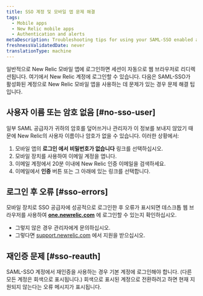 ```yaml
---
title: SSO 계정 및 모바일 앱 문제 해결
tags:
  - Mobile apps
  - New Relic mobile apps
  - Authentication and alerts
metaDescription: Troubleshooting tips for using your SAML-SSO enabled account with the New Relic mobile app.
freshnessValidatedDate: never
translationType: machine
---
```


일반적으로 New Relic 모바일 앱에 로그인하면 세션이 자동으로 웹 브라우저로 리디렉션됩니다. 여기에서 New Relic 계정에 로그인할 수 있습니다. 다음은 SAML-SSO가 활성화된 계정으로 New Relic 모바일 앱을 사용하는 데 문제가 있는 경우 문제 해결 팁입니다.

## 사용자 이름 또는 암호 없음 [#no-sso-user]

일부 SAML 공급자가 귀하의 암호를 덮어쓰거나 관리자가 이 정보를 보내지 않았기 때문에 New Relic의 사용자 이름이나 암호가 없을 수 있습니다. 이러한 상황에서:

1. 모바일 앱의 **로그인 에서** **비밀번호가 없습니다** 링크를 선택하십시오.
2. 모바일 장치를 사용하여 이메일 계정을 엽니다.
3. 이메일 계정에서 20분 이내에 New Relic 인증 이메일을 검색하세요.
4. 이메일에서 **인증** 버튼 또는 그 아래에 있는 링크를 선택합니다.

## 로그인 후 오류 [#sso-errors]

모바일 장치로 SSO 공급자에 성공적으로 로그인한 후 오류가 표시되면 데스크톱 웹 브라우저를 사용하여 **[one.newrelic.com](https://one.newrelic.com/all-capabilities)** 에 로그인할 수 있는지 확인하십시오.

* 그렇지 않은 경우 관리자에게 문의하십시오.
* 그렇다면 [support.newrelic.com](https://support.newrelic.com) 에서 지원을 받으십시오.

## 재인증 문제 [#sso-reauth]

SAML-SSO 계정에서 재인증을 사용하는 경우 기본 계정에 로그인해야 합니다. (다른 모든 계정은 회색으로 표시됩니다.) 회색으로 표시된 계정으로 전환하려고 하면 현재 지원되지 않는다는 오류 메시지가 표시됩니다.
